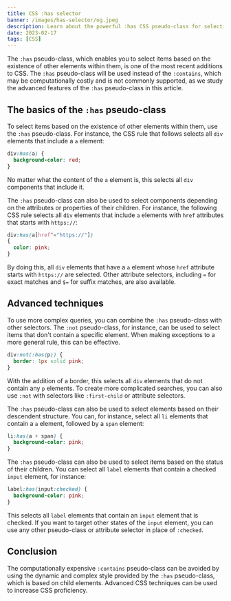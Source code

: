 ```yaml
---
title: CSS :has selector
banner: /images/has-selector/og.jpeg
description: Learn about the powerful :has CSS pseudo-class for selecting elements based on the existence of other elements within them.
date: 2023-02-17
tags: [CSS]
---
```


The `:has` pseudo-class, which enables you to select items based on the existence of other elements within them, is one of the most recent additions to CSS. The `:has` pseudo-class will be used instead of the `:contains`, which may be computationally costly and is not commonly supported, as we study the advanced features of the `:has` pseudo-class in this article.

## The basics of the `:has` pseudo-class

To select items based on the existence of other elements within them, use the `:has` pseudo-class. For instance, the CSS rule that follows selects all `div` elements that include a `a` element:

```css
div:has(a) {
  background-color: red;
}
```

No matter what the content of the `a` element is, this selects all `div` components that include it.

The `:has` pseudo-class can also be used to select components depending on the attributes or properties of their children. For instance, the following CSS rule selects all `div` elements that include `a` elements with `href` attributes that starts with `https://`:

```css
div:has(a[href^="https://"])
{
  color: pink;
}
```

By doing this, all `div` elements that have a `a` element whose `href` attribute starts with `https://` are selected. Other attribute selectors, including `=` for exact matches and `$=` for suffix matches, are also available.

## Advanced techniques

To use more complex queries, you can combine the `:has` pseudo-class with other selectors. The `:not` pseudo-class, for instance, can be used to select items that don't contain a specific element. When making exceptions to a more general rule, this can be effective.

```css
div:not(:has(p)) {
  border: 1px solid pink;
}
```

With the addition of a border, this selects all `div` elements that do not contain any `p` elements. To create more complicated searches, you can also use `:not` with selectors like `:first-child` or attribute selectors.

The `:has` pseudo-class can also be used to select elements based on their descendent structure. You can, for instance, select all `li` elements that contain a `a` element, followed by a `span` element:

```css
li:has(a + span) {
  background-color: pink;
}
```

The `:has` pseudo-class can also be used to select items based on the status of their children. You can select all `label` elements that contain a checked `input` element, for instance:

```css
label:has(input:checked) {
  background-color: pink;
}
```

This selects all `label` elements that contain an `input` element that is checked. If you want to target other states of the `input` element, you can use any other pseudo-class or attribute selector in place of `:checked`.

## Conclusion

The computationally expensive `:contains` pseudo-class can be avoided by using the dynamic and complex style provided by the `:has` pseudo-class, which is based on child elements. Advanced CSS techniques can be used to increase CSS proficiency.
